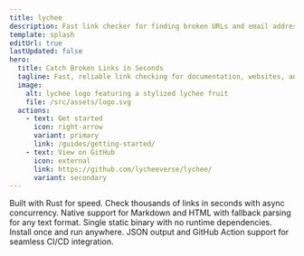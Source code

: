 ```yaml
---
title: lychee
description: Fast link checker for finding broken URLs and email addresses in Markdown, HTML, and documentation. Built with Rust for speed and reliability.
template: splash
editUrl: true
lastUpdated: false
hero:
  title: Catch Broken Links in Seconds
  tagline: Fast, reliable link checking for documentation, websites, and repositories
  image:
    alt: lychee logo featuring a stylized lychee fruit
    file: /src/assets/logo.svg
  actions:
    - text: Get started
      icon: right-arrow
      variant: primary
      link: /guides/getting-started/
    - text: View on GitHub
      icon: external
      link: https://github.com/lycheeverse/lychee/
      variant: secondary
---
```



<CardGrid stagger>
<Card title="Blazing Fast" icon="rocket">
    Built with Rust for speed. Check thousands of links in seconds with async concurrency.
</Card>

<Card title="Markdown & HTML" icon="star">
    Native support for Markdown and HTML with fallback parsing for any text format.
</Card>

<Card title="Static Binary" icon="download">
    Single static binary with no runtime dependencies. Install once and run anywhere.
</Card>

<Card title="CI/CD Ready" icon="document">
    JSON output and GitHub Action support for seamless CI/CD integration.
</Card>
</CardGrid>
